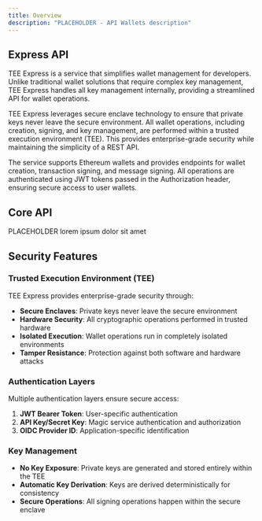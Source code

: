 ```yaml
---
title: Overview
description: "PLACEHOLDER - API Wallets description"
---
```


## Express API

TEE Express is a service that simplifies wallet management for developers. Unlike traditional wallet solutions that require complex key management, TEE Express handles all key management internally, providing a streamlined API for wallet operations.

TEE Express leverages secure enclave technology to ensure that private keys never leave the secure environment. All wallet operations, including creation, signing, and key management, are performed within a trusted execution environment (TEE). This provides enterprise-grade security while maintaining the simplicity of a REST API.

The service supports Ethereum wallets and provides endpoints for wallet creation, transaction signing, and message signing. All operations are authenticated using JWT tokens passed in the Authorization header, ensuring secure access to user wallets.

## Core API

PLACEHOLDER lorem ipsum dolor sit amet

## Security Features

### Trusted Execution Environment (TEE)

TEE Express provides enterprise-grade security through:

- **Secure Enclaves**: Private keys never leave the secure environment
- **Hardware Security**: All cryptographic operations performed in trusted hardware
- **Isolated Execution**: Wallet operations run in completely isolated environments
- **Tamper Resistance**: Protection against both software and hardware attacks

### Authentication Layers

Multiple authentication layers ensure secure access:

1. **JWT Bearer Token**: User-specific authentication
2. **API Key/Secret Key**: Magic service authentication and authorization  
3. **OIDC Provider ID**: Application-specific identification

### Key Management

- **No Key Exposure**: Private keys are generated and stored entirely within the TEE
- **Automatic Key Derivation**: Keys are derived deterministically for consistency
- **Secure Operations**: All signing operations happen within the secure enclave
